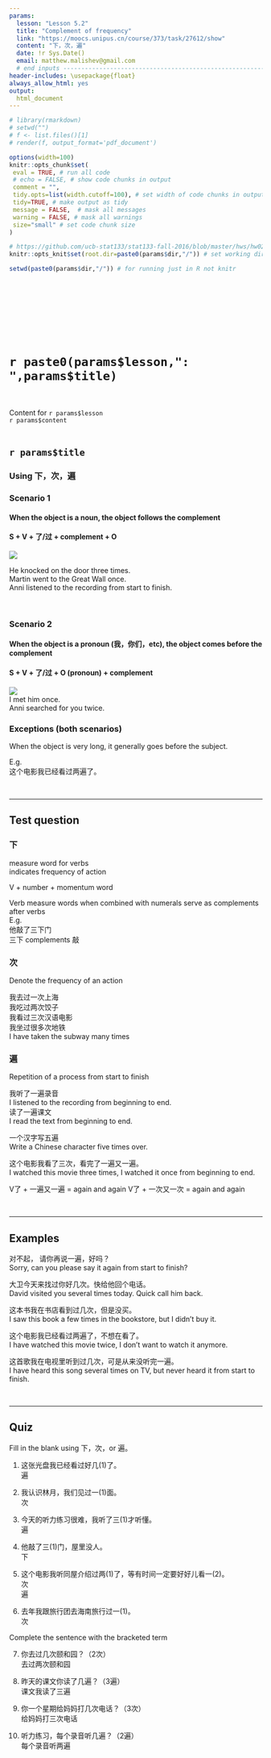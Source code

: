 ```yaml
---
params:
  lesson: "Lesson 5.2"
  title: "Complement of frequency"            
  link: "https://moocs.unipus.cn/course/373/task/27612/show"
  content: "下，次，遍"  
  date: !r Sys.Date()
  email: matthew.malishev@gmail.com    
  # end inputs ---------------------------------------------------------------
header-includes: \usepackage{float}
always_allow_html: yes
output:
  html_document 
---
```


```r
# library(rmarkdown)
# setwd("")
# f <- list.files()[1]
# render(f, output_format='pdf_document')
```

```r
options(width=100)
knitr::opts_chunk$set(
 eval = TRUE, # run all code
 # echo = FALSE, # show code chunks in output 
 comment = "",
 tidy.opts=list(width.cutoff=100), # set width of code chunks in output
 tidy=TRUE, # make output as tidy
 message = FALSE,  # mask all messages
 warning = FALSE, # mask all warnings 
 size="small" # set code chunk size
)

# https://github.com/ucb-stat133/stat133-fall-2016/blob/master/hws/hw02-tables-ggplot.Rmd
knitr::opts_knit$set(root.dir=paste0(params$dir,"/")) # set working dir

setwd(paste0(params$dir,"/")) # for running just in R not knitr
```

\  

\  

\  

\  

# `r paste0(params$lesson,": ",params$title)`    
\  

Content for `r params$lesson`  
`r params$content`      
\  

<!-- ____________________________________________________________________________ -->
<!-- ____________________________________________________________________________ -->
<!-- ____________________________________________________________________________ -->
<!-- start body -->  
  
## `r params$title`      

### Using 下，次，遍  

### Scenario 1  
#### When the object is a noun, the object follows the complement   
#### S + V + 了/过 + complement + O    

![](img/5_2_1.jpg)  

He knocked on the door three times.  
Martin went to the Great Wall once.  
Anni listened to the recording from start to finish.  

\  

### Scenario 2    
#### When the object is a pronoun  (我，你们，etc), the object comes before the complement    
#### S + V + 了/过 + O (pronoun) + complement    
  
![](img/5_2_2.jpg)      
I met him once.  
Anni searched for you twice.      

### Exceptions (both scenarios)    
When the object is very long, it generally goes before the subject.        

E.g.  
这个电影我已经看过两遍了。       

\  

******      
  
## Test question        


### 下    
measure word for verbs  
indicates frequency of action  

V + number + momentum word    

Verb measure words when combined with numerals serve as complements after verbs    
E.g.  
他敲了三下门      
三下 complements 敲     

### 次  
Denote the frequency of an action  

我去过一次上海   
我吃过两次饺子  
我看过三次汉语电影    
我坐过很多次地铁    
I have taken the subway many times  

### 遍  
Repetition of a process from start to finish  

我听了一遍录音   
I listened to the recording from beginning to end.       
读了一遍课文  
I read the text from beginning to end.       

一个汉字写五遍    
Write a Chinese character five times over.      

这个电影我看了三次，看完了一遍又一遍。   
I watched this movie three times, I watched it once from beginning to end.    

V了 + 一遍又一遍 = again and again 
V了 + 一次又一次 = again and again      

\  

******      
    
## Examples   
 
对不起， 请你再说一遍，好吗？  
Sorry, can you please say it again from start to finish?  

大卫今天来找过你好几次。快给他回个电话。   
David visited you several times today. Quick call him back.    

这本书我在书店看到过几次，但是没买。  
I saw this book a few times in the bookstore, but I didn't buy it.   
 
这个电影我已经看过两遍了，不想在看了。    
I have watched this movie twice, I don't want to watch it anymore.     

这首歌我在电视里听到过几次，可是从来没听完一遍。   
I have heard this song several times on TV, but never heard it from start to finish.  


\  

******      
  
## Quiz  
  
Fill in the blank using 下，次，or 遍。  
  
1.  
这张光盘我已经看过好几(1)了。   
遍   

2.  
我认识林月，我们见过一(1)面。  
次  

3.
今天的听力练习很难，我听了三(1)才听懂。  
遍    

4.  
他敲了三(1)门，屋里没人。  
下        

5.  
这个电影我听同屋介绍过两(1)了，等有时间一定要好好儿看一(2)。    
次  
遍 

6.  
去年我跟旅行团去海南旅行过一(1)。  
次  

Complete the sentence with the bracketed term  
  
7.  
你去过几次颐和园？（2次）  
去过两次颐和园   

8.  
昨天的课文你读了几遍？（3遍）  
课文我读了三遍    

9.  
你一个星期给妈妈打几次电话？（3次）  
给妈妈打三次电话  

10.  
听力练习，每个录音听几遍？（2遍）  
每个录音听两遍   

